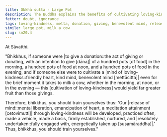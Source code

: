 ```yaml
---
title: Okkhā sutta - Large Pot
description: The Buddha explains the benefits of cultivating loving-kindness compared to giving donations.
fetter: doubt, ignorance
tags: loving-kindness, metta, donation, giving, benevolent mind, release of mind, sn, sn12-21, sn20
simile: large pot, milk a cow
slug: sn20.4
---
```


At Sāvatthi.

"Bhikkhus, if someone were \|to give a donation::the act of giving or donating, with an intention to give [dāna]| of a hundred pots [of food] in the morning, a hundred pots of food at noon, and a hundred pots of food in the evening, and if someone else were to cultivate a \|mind of loving-kindness::friendly heart, kind mind, benevolent mind [mettācitta]| even for the brief moment it takes to milk a cow, whether in the morning, at noon, or in the evening — this [cultivation of loving-kindness] would yield far greater fruit than those givings.

Therefore, bhikkhus, you should train yourselves thus: 'Our \|release of mind::mental liberation, emancipation of heart, a meditation attainment [cetovimutti]| through loving-kindness will be developed, practiced often, made a vehicle, made a basis, firmly established, nurtured, and \|resolutely undertaken::fully engaged with, energetically taken up [susamāraddha]|.' Thus, bhikkhus, you should train yourselves."